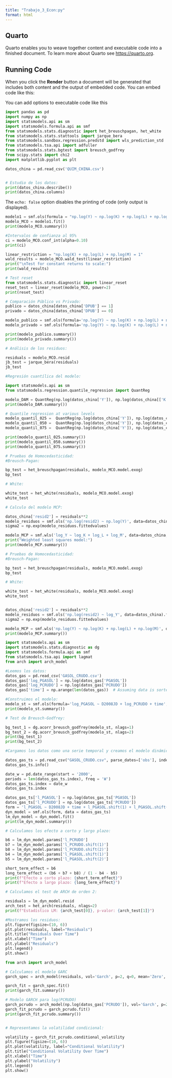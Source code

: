 ---
title: "Trabajo_3_Econ:py"
format: html
---

## Quarto

Quarto enables you to weave together content and executable code into a finished document. To learn more about Quarto see <https://quarto.org>.

## Running Code

When you click the **Render** button a document will be generated that includes both content and the output of embedded code. You can embed code like this:

You can add options to executable code like this

```{python}
import pandas as pd
import numpy as np
import statsmodels.api as sm
import statsmodels.formula.api as smf
from statsmodels.stats.diagnostic import het_breuschpagan, het_white
from statsmodels.stats.stattools import jarque_bera
from statsmodels.sandbox.regression.predstd import wls_prediction_std
from statsmodels.tsa.api import adfuller
from statsmodels.stats.bgtest import breusch_godfrey
from scipy.stats import chi2
import matplotlib.pyplot as plt

datos_china = pd.read_csv('QUIM_CHINA.csv')


# Estudio de los datos:
print(datos_china.describe())
print(datos_china.columns)
```

The `echo: false` option disables the printing of code (only output is displayed).

```{python}

modelo1 = smf.ols(formula = "np.log(Y) ~ np.log(K) + np.log(L) + np.log(M)", data = datos_china)
modelo_MCO = modelo1.fit()
print(modelo_MCO.summary())
```

```{python}
#Intervalos de confianza al 95%
ci = modelo_MCO.conf_int(alpha=0.10)
print(ci)

```

```{python}
linear_restriction = "np.log(K) + np.log(L) + np.log(M) = 1"
wald_results = modelo_MCO.wald_test(linear_restriction)
print("\nTest for constant returns to scale:")
print(wald_results)


```

```{python}
# Test reset
from statsmodels.stats.diagnostic import linear_reset
reset_test = linear_reset(modelo_MCO, power=2)
print(reset_test)
```

```{python}
# Comparación Público vs Privado:
publico = datos_china[datos_china['DPUB'] == 1]
privado = datos_china[datos_china['DPUB'] == 0]

modelo_publico = smf.ols(formula='np.log(Y) ~ np.log(K) + np.log(L) + np.log(M)', data=publico).fit()
modelo_privado = smf.ols(formula='np.log(Y) ~ np.log(K) + np.log(L) + np.log(M)', data=privado).fit()

print(modelo_publico.summary())
print(modelo_privado.summary())

```

```{python}

# Análisis de los residuos:

residuals = modelo_MCO.resid
jb_test = jarque_bera(residuals)
jb_test
```

```{python}
#Regresión cuantílica del modelo:

import statsmodels.api as sm
from statsmodels.regression.quantile_regression import QuantReg

modelo_DAM = QuantReg(np.log(datos_china['Y']), np.log(datos_china[['K', 'L', 'M']])).fit()
print(modelo_DAM.summary())

# Quantile regression at various levels
modelo_quantil_025 =  QuantReg(np.log(datos_china['Y']), np.log(datos_china[['K', 'L', 'M']])).fit(q=0.25)
modelo_quantil_050 =  QuantReg(np.log(datos_china['Y']), np.log(datos_china[['K', 'L', 'M']])).fit(q=0.5)
modelo_quantil_075 =  QuantReg(np.log(datos_china['Y']), np.log(datos_china[['K', 'L', 'M']])).fit(q=0.75)

print(modelo_quantil_025.summary())
print(modelo_quantil_050.summary())
print(modelo_quantil_075.summary())

```

```{python}

# Pruebas de Homocedasticidad:
#Breusch-Pagan:

bp_test = het_breuschpagan(residuals, modelo_MCO.model.exog)
bp_test

# White:

white_test = het_white(residuals, modelo_MCO.model.exog)
white_test

```

```{python}
# Calculo del modelo MCP:

datos_china['resid2'] = residuals**2
modelo_residuos = smf.ols('np.log(resid2) ~ np.log(Y)', data=datos_china).fit()
sigma2 = np.exp(modelo_residuos.fittedvalues)

modelo_MCP = smf.wls('log_Y ~ log_K + log_L + log_M', data=datos_china, weights=1/sigma2).fit()
print("Weighted least squares model:")
print(modelo_MCP.summary())
```

```{python}

# Pruebas de Homocedasticidad:
#Breusch-Pagan:

bp_test = het_breuschpagan(residuals, modelo_MCO.model.exog)
bp_test

# White:

white_test = het_white(residuals, modelo_MCO.model.exog)
white_test


datos_china['resid2'] = residuals**2
modelo_residuos = smf.ols('np.log(resid2) ~ log_Y', data=datos_china).fit()
sigma2 = np.exp(modelo_residuos.fittedvalues)

modelo_MCP = smf.wls('np.log(Y) ~ np.log(K) + np.log(L) + np.log(M)', data=datos_china, weights=1/sigma2).fit()
print(modelo_MCP.summary())
```

```{python}

import statsmodels.api as sm
import statsmodels.stats.diagnostic as dg
import statsmodels.formula.api as smf
from statsmodels.tsa.api import lagmat
from arch import arch_model

#Leemos los datos:
datos_gas = pd.read_csv('GASOL_CRUDO.csv')
datos_gas['log_PGASOL'] = np.log(datos_gas['PGASOL'])
datos_gas['log_PCRUDO'] = np.log(datos_gas['PCRUDO'])
datos_gas['time'] = np.arange(len(datos_gas))  # Assuming data is sorted by time

#Construimos el modelo:
modelo_st = smf.ols(formula='log_PGASOL ~ D2008JD + log_PCRUDO + time', data=datos_gas).fit()
print(modelo_st.summary())

```

```{python}
# Test de Breusch-Godfrey:

bg_test_1 = dg.acorr_breusch_godfrey(modelo_st, nlags=1)
bg_test_2 = dg.acorr_breusch_godfrey(modelo_st, nlags=2)
print(bg_test_1)
print(bg_test_2)
```

```{python}

#Cargamos los datos como una serie temporal y creamos el modelo dinámico:

datos_gas_ts = pd.read_csv("GASOL_CRUDO.csv", parse_dates=['obs'], index_col='obs')
datos_gas_ts.info()

date_w = pd.date_range(start = '2000', 
periods = len(datos_gas_ts.index), freq = 'W')
datos_gas_ts.index = date_w
datos_gas_ts.index

datos_gas_ts['l_PGASOL'] = np.log(datos_gas_ts['PGASOL'])
datos_gas_ts['l_PCRUDO'] = np.log(datos_gas_ts['PCRUDO'])
form = 'l_PGASOL ~ D2008JD + time + l_PGASOL.shift(1) + l_PGASOL.shift(2) + l_PCRUDO + l_PCRUDO.shift(1) + l_PCRUDO.shift(2)'
dyn_model = smf.ols(form, data = datos_gas_ts)
lm_dyn_model = dyn_model.fit()
print(lm_dyn_model.summary())

```

```{python}
# Calculamos los efecto a corto y largo plazo:

b6 = lm_dyn_model.params['l_PCRUDO']
b7 = lm_dyn_model.params['l_PCRUDO.shift(1)']
b8 = lm_dyn_model.params['l_PCRUDO.shift(2)']
b4 = lm_dyn_model.params['l_PGASOL.shift(1)']
b5 = lm_dyn_model.params['l_PGASOL.shift(2)']

short_term_effect = b6
long_term_effect = (b6 + b7 + b8) / (1 - b4 - b5)
print(f"Efecto a corto plazo: {short_term_effect}")
print(f"Efecto a largo plazo: {long_term_effect}")

```

```{python}
# Calculamos el test de ARCH de orden 2:

residuals = lm_dyn_model.resid
arch_test = het_arch(residuals, nlags=2)
print(f"Estadístico LM: {arch_test[0]}, p-valor: {arch_test[1]}")

#Mostramos los residuos:
plt.figure(figsize=(10, 6))
plt.plot(residuals, label="Residuals")
plt.title("Residuals Over Time")
plt.xlabel("Time")
plt.ylabel("Residuals")
plt.legend()
plt.show()

```

```{python}

from arch import arch_model

# Calculamos el modelo GARC
garch_spec = arch_model(residuals, vol='Garch', p=2, q=0, mean='Zero', dist='normal')

garch_fit = garch_spec.fit()
print(garch_fit.summary())

# Modelo GARCH para log(PCRUDO)
garch_pcrudo = arch_model(np.log(datos_gas['PCRUDO']), vol='Garch', p=2, q=0, mean='Zero', dist='normal')
garch_fit_pcrudo = garch_pcrudo.fit()
print(garch_fit_pcrudo.summary())


# Representamos la volatilidad condicional:

volatility = garch_fit_pcrudo.conditional_volatility
plt.figure(figsize=(10, 6))
plt.plot(volatility, label="Conditional Volatility")
plt.title("Conditional Volatility Over Time")
plt.xlabel("Time")
plt.ylabel("Volatility")
plt.legend()
plt.show()
```
